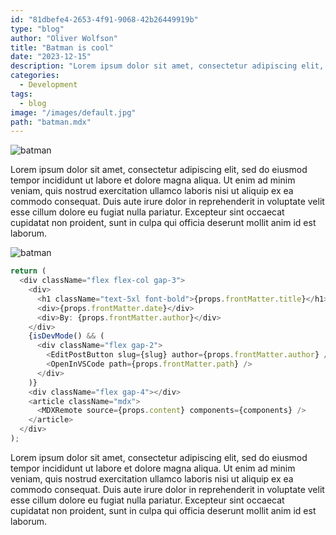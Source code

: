 ```yaml
---
id: "81dbefe4-2653-4f91-9068-42b26449919b"
type: "blog"
author: "Oliver Wolfson"
title: "Batman is cool"
date: "2023-12-15"
description: "Lorem ipsum dolor sit amet, consectetur adipiscing elit, sed do eiusmod tempor incididunt ut labore et dolore magna aliqua. "
categories:
  - Development
tags:
  - blog
image: "/images/default.jpg"
path: "batman.mdx"
---
```


<Image
  alt="batman"
  imgSrc="https://images.unsplash.com/photo-1610568781018-995405522539?q=80&w=2940&auto=format&fit=crop&ixlib=rb-4.0.3&ixid=M3wxMjA3fDB8MHxwaG90by1wYWdlfHx8fGVufDB8fHx8fA%3D%3D"
/>

Lorem ipsum dolor sit amet, consectetur adipiscing elit, sed do eiusmod tempor incididunt ut labore et dolore magna aliqua. Ut enim ad minim veniam, quis nostrud exercitation ullamco laboris nisi ut aliquip ex ea commodo consequat. Duis aute irure dolor in reprehenderit in voluptate velit esse cillum dolore eu fugiat nulla pariatur. Excepteur sint occaecat cupidatat non proident, sunt in culpa qui officia deserunt mollit anim id est laborum.

<Image
  caption="Batman is cool"
  alt="batman"
  imgSrc="https://images.unsplash.com/photo-1610568781018-995405522539?q=80&w=2940&auto=format&fit=crop&ixlib=rb-4.0.3&ixid=M3wxMjA3fDB8MHxwaG90by1wYWdlfHx8fGVufDB8fHx8fA%3D%3D"
/>

```javascript
return (
  <div className="flex flex-col gap-3">
    <div>
      <h1 className="text-5xl font-bold">{props.frontMatter.title}</h1>
      <div>{props.frontMatter.date}</div>
      <div>By: {props.frontMatter.author}</div>
    </div>
    {isDevMode() && (
      <div className="flex gap-2">
        <EditPostButton slug={slug} author={props.frontMatter.author} />
        <OpenInVSCode path={props.frontMatter.path} />
      </div>
    )}
    <div className="flex gap-4"></div>
    <article className="mdx">
      <MDXRemote source={props.content} components={components} />
    </article>
  </div>
);
```

Lorem ipsum dolor sit amet, consectetur adipiscing elit, sed do eiusmod tempor incididunt ut labore et dolore magna aliqua. Ut enim ad minim veniam, quis nostrud exercitation ullamco laboris nisi ut aliquip ex ea commodo consequat. Duis aute irure dolor in reprehenderit in voluptate velit esse cillum dolore eu fugiat nulla pariatur. Excepteur sint occaecat cupidatat non proident, sunt in culpa qui officia deserunt mollit anim id est laborum.
